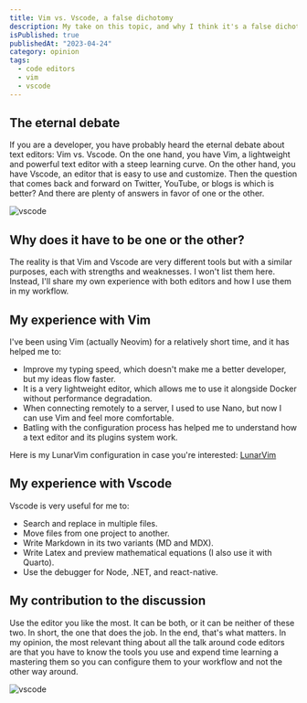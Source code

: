 ```yaml
---
title: Vim vs. Vscode, a false dichotomy
description: My take on this topic, and why I think it's a false dichotomy. I use both, and I think they're both great tools.
isPublished: true
publishedAt: "2023-04-24"
category: opinion
tags:
  - code editors
  - vim
  - vscode
---
```


## The eternal debate

If you are a developer, you have probably heard the eternal debate about text
editors: Vim vs. Vscode. On the one hand, you have Vim, a lightweight and
powerful text editor with a steep learning curve. On the other hand, you have
Vscode, an editor that is easy to use and customize. Then the question that
comes back and forward on Twitter, YouTube, or blogs is which is better? And
there are plenty of answers in favor of one or the other.

![vscode](/images/blogs/vscode.svg)

## Why does it have to be one or the other?

The reality is that Vim and Vscode are very different tools but with a similar
purposes, each with strengths and weaknesses. I won't list them here. Instead,
I'll share my own experience with both editors and how I use them in my
workflow.

## My experience with Vim

I've been using Vim (actually Neovim) for a relatively short time, and it has
helped me to:

- Improve my typing speed, which doesn't make me a better developer, but my
  ideas flow faster.
- It is a very lightweight editor, which allows me to use it alongside Docker
  without performance degradation.
- When connecting remotely to a server, I used to use Nano, but now I can use
  Vim and feel more comfortable.
- Batling with the configuration process has helped me to understand how a text
  editor and its plugins system work.

Here is my LunarVim configuration in case you're interested:
[LunarVim](https://github.com/jsantanders/lvim.config)

## My experience with Vscode

Vscode is very useful for me to:

- Search and replace in multiple files.
- Move files from one project to another.
- Write Markdown in its two variants (MD and MDX).
- Write Latex and preview mathematical equations (I also use it with Quarto).
- Use the debugger for Node, .NET, and react-native.

## My contribution to the discussion

Use the editor you like the most. It can be both, or it can be neither of these
two. In short, the one that does the job. In the end, that's what matters. In my
opinion, the most relevant thing about all the talk around code editors are that
you have to know the tools you use and expend time learning a mastering them so
you can configure them to your workflow and not the other way around.

![vscode](/images/blogs/both-is-good.gif)
